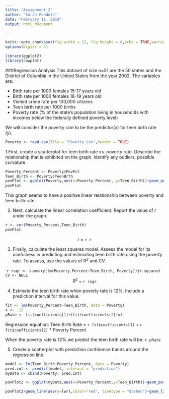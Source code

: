 ```yaml
---
title: "Assignment 2"
author: "Sarah Fondots"
date: "February 11, 2019"
output: html_document

---
```

```r
knitr::opts_chunk$set(fig.width = 12, fig.height = 8,echo = TRUE,warning = FALSE,message = FALSE)
options(digits = 4)
```
```r
library(ggplot2)
library(cowplot)
```

###Regression Analysis
This dataset of size n=51 are the 50 states and the District of Columbia in the United States from the year 2002.  The variables are:

* Birth rate per 1000 females 15-17 years old  
* Birth rate per 1000 females 18-19 years old  
* Violent crime rate per 100,000 citizens  
* Teen birth rate per 1000 births  
* Poverty rate (% of the state's population living in households with incomes below the federally defined poverty level)  

We will consider the poverty rate to be the predictor(x) for teen birth rate (y).

```r

Poverty <- read.csv(file = "Poverty.csv",header = TRUE)
```

1.First, create a scatterplot for teen birth rate vs. poverty rate.  Describe the relationship that is exhibited on the graph. Identify any outliers, possible curvature.  

```r
Poverty_Percent <- Poverty$PovPct
Teen_Birth <- Poverty$TeenBrth
povPlot <- ggplot(Poverty,aes(x=Poverty_Percent, y=Teen_Birth))+geom_point(size=2.5)
povPlot
```
This graph seems to have a positive linear relationship between poverty and teen birth rate.

2. Next, calculate the linear correlation coefficient.  Report the value of *r* under the graph.  

```r
r <- cor(Poverty_Percent,Teen_Birth)
povPlot
```
<center> *r* = `r r` </center>  
  
3. Finally, calculate the least squares model.  Assess the model for its usefulness in predicting and estimating teen birth rate using the poverty rate. To assess, use the values of R^2^ and CV.  

````r
rsqr <- summary(lm(Poverty_Percent~Teen_Birth, Poverty))$r.squared
CV <- NULL
```
<center> $R^2$ = `r rsqr` </center>
4. Estimate the teen birth rate when poverty rate is 12%.  Include a prediction interval for this value.  

```r
fit <- lm(Poverty_Percent~Teen_Birth, data = Poverty)
x <- .12
pRate <- fit$coefficients[1]+(fit$coefficients[2]*x)
```
Regression equation: Teen Birth Rate = `r fit$coefficients[1]` + `r fit$coefficients[2]` * Poverty Percent  

When the poverty rate is 12% we predict the teen birth rate will be: `r pRate`  

5. Create a scatterplot with prediction confidence bands around the regression line.  
```r
model <- lm(Teen_Birth~Poverty_Percent, data = Poverty)
pred.int <- predict(model, interval = "prediction")
myData <- cbind(Poverty, pred.int)

povPlot2 <- ggplot(myData,aes(x=Poverty_Percent,y=Teen_Birth))+geom_point(size=2.5)+stat_smooth(method = "lm")

povPlot2+geom_line(aes(y=lwr),color="red", linetype = "dashed")+geom_line(aes(y=upr), color = "red", linetype = "dashed")

```